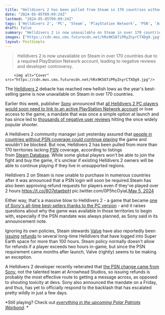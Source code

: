 ```yaml
---
title: "Helldivers 2 has been pulled from Steam in 170 countries without PSN access, while Valve ignores its own policy to issue refunds for players with over 100 hours"
date: "2024-05-05T09:09:24Z"
lastmod: "2024-05-05T09:09:24Z"
tags: ['Helldivers 2', 'PC', 'Steam', 'PlayStation Network', 'PSN', 'Arrowhead Studios', 'Sony', 'Valve']
draft: false
summary: "Helldivers 2 is now unavailable on Steam in over 170 countries due to a required PlayStation Network account, leading to negative reviews and developer controversy."
images: ["https://cdn.mos.cms.futurecdn.net/hRx9K587iPRyZnyrCTXDg9.jpg"]
layout: PostSimple
---
```

> Helldivers 2 is now unavailable on Steam in over 170 countries due to a required PlayStation Network account, leading to negative reviews and developer controversy.


        <img alt="Cover" src="https://cdn.mos.cms.futurecdn.net/hRx9K587iPRyZnyrCTXDg9.jpg"/>
        
The [Helldivers 2](https://www.gamesradar.com/helldivers-2-guide/) debacle has reached new hellish lows as the year's best-selling game is now unavailable on Steam in over 170 countries. 

Earlier this week, publisher [Sony](https://www.gamesradar.com/tag/sony/) announced that [all Helldivers 2 PC players would soon need to link to an active PlayStation Network account](https://www.gamesradar.com/games/third-person-shooter/helldivers-2-pc-players-will-be-forced-to-link-to-a-psn-account-later-this-month-for-greater-security-from-sony/) or lose access to the game, a mandate that was once a simple option at launch and has since led to [thousands of negative user reviews](https://www.gamesradar.com/games/third-person-shooter/ouch-right-in-the-review-score-helldivers-2-boss-responds-to-20000-negative-steam-reviews-sparked-by-sonys-psn-mandate-says-i-guess-its-warranted/) hitting the once widely popular shooter. 

A Helldivers 2 community manager just yesterday assured that [people in countries without PSN coverage could continue playing](https://www.gamesradar.com/games/third-person-shooter/helldivers-2s-psn-mandate-wont-stop-players-in-unsupported-regions-from-playing-the-game-while-devs-look-for-better-options/) the game and wouldn't be blocked. But now, Helldivers 2 has been pulled from more than 170 territories lacking [PSN](https://www.gamesradar.com/tag/playstation-network/) coverage, according to listings from [Steam Database](https://steamdb.info/sub/137730/history/?changeid=23416542). While some global players won't be able to join the fight and buy the game, it's unclear if existing Helldivers 2 owners will be able to continue playing if they live in unsupported regions.  

Helldivers 2 on Steam is now unable to purchase in numerous countries after it was announced that a PSN login will soon be required.Steam has also been approving refund requests for players even if they've played over 2 hours https://t.co/8O7etaebpH pic.twitter.com/0P5hcOyiaL[May 5, 2024](https://twitter.com/Wario64/status/1786911313559425082)

Either way, that's a massive blow to Helldivers 2 - a game that became [one of Sony's all-time best-sellers thanks to the PC version](https://www.gamesradar.com/games/third-person-shooter/helldivers-2-is-already-one-of-playstations-all-time-bestsellers-and-its-all-thanks-to-the-pc-version/) - and it raises questions about why the game was available in those territories to begin with, especially if the PSN mandate was always planned, as Sony said in its announcement note.

Ignoring its own policies, Steam stewards [Valve](https://www.gamesradar.com/tag/valve/) have also reportedly been [issuing](https://twitter.com/PMS_Jordan/status/1786833242458337713) [refunds](https://twitter.com/HazzadorGamin/status/1786866416383394187/photo/2) to several long-time Helldivers that have logged into Super Earth space for more than 100 hours. Steam policy normally doesn't allow for refunds if a player exceeds two hours in-game, but since the PSN requirement came months after launch, Valve (rightly) seems to be making an exception. 

A Helldivers 2 developer recently reiterated that [the PSN change came from Sony](https://www.gamesradar.com/games/third-person-shooter/helldivers-2-devs-remind-players-its-sonys-decision-not-ours-amid-psn-backlash-we-always-knew-this-day-would-get-here-and-its-going-about-how-i-expected/), not the talented team at Arrowhead Studios, so issuing refunds is probably the most effective route to getting a message across, as opposed to shouting toxicity at devs. Sony also announced the mandate on a Friday, and thus, has yet to officially respond to the backlash that has escalated pretty wildly in just a few days.

*Still playing? Check out *[<em>everything in the upcoming Polar Patriots Warbond</em>](https://www.gamesradar.com/games/third-person-shooter/helldivers-2-polar-patriots-warbond/)*. *
                